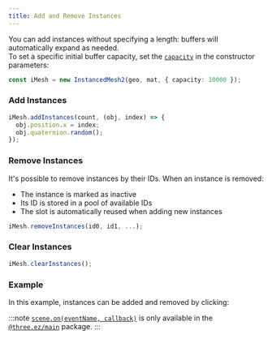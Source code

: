 ```yaml
---
title: Add and Remove Instances
---
```


You can add instances without specifying a length: buffers will automatically expand as needed. <br/>
To set a specific initial buffer capacity, set the [`capacity`](https://agargaro.github.io/instanced-mesh/api/interfaces/instancedmesh2params/#capacity)
 in the constructor parameters:

```ts
const iMesh = new InstancedMesh2(geo, mat, { capacity: 10000 });
```

### Add Instances

```ts
iMesh.addInstances(count, (obj, index) => {
  obj.position.x = index;
  obj.quaternion.random();
});
```

### Remove Instances

It's possible to remove instances by their IDs. When an instance is removed:
- The instance is marked as inactive
- Its ID is stored in a pool of available IDs
- The slot is automatically reused when adding new instances

```ts
iMesh.removeInstances(id0, id1, ...);
```

### Clear Instances

```ts
iMesh.clearInstances();
```

### Example

In this example, instances can be added and removed by clicking:

:::note
[`scene.on(eventName, callback)`](https://agargaro.github.io/three.ez/docs/api#-event-programming) is only available in the 
[`@three.ez/main`](https://github.com/agargaro/three.ez) package.
:::


<Example path='add-remove'/>
